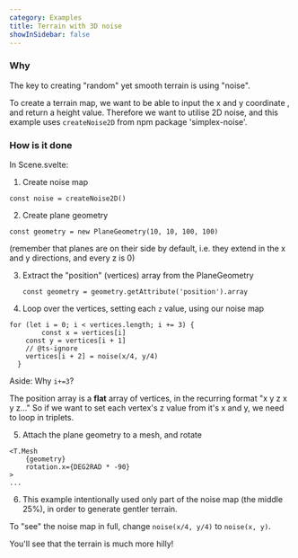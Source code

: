 ```yaml
---
category: Examples
title: Terrain with 3D noise
showInSidebar: false
---
```


### Why

The key to creating "random" yet smooth terrain is using "noise".

To create a terrain map, we want to be able to input the x and y coordinate , and return a height value.
Therefore we want to utilise 2D noise, and this example uses `createNoise2D` from npm package 'simplex-noise'.

<Example path="geometry/terrain" />

### How is it done

In Scene.svelte:

1. Create noise map

`const noise = createNoise2D()`

2. Create plane geometry

`const geometry = new PlaneGeometry(10, 10, 100, 100)`

(remember that planes are on their side by default, i.e. they extend in the x and y directions, and every z is 0)

3. Extract the "position" (vertices) array from the PlaneGeometry

   `const geometry = geometry.getAttribute('position').array`

4. Loop over the vertices, setting each `z` value, using our noise map

```
for (let i = 0; i < vertices.length; i += 3) {
		const x = vertices[i]
    const y = vertices[i + 1]
    // @ts-ignore
    vertices[i + 2] = noise(x/4, y/4)
  }
```

Aside: Why `i+=3`?

The position array is a **flat** array of vertices, in the recurring format "x y z x y z..."
So if we want to set each vertex's z value from it's x and y, we need to loop in triplets.

5. Attach the plane geometry to a mesh, and rotate

```
<T.Mesh
	{geometry}
	rotation.x={DEG2RAD * -90}
>
...
```

6. This example intentionally used only part of the noise map (the middle 25%), in order to generate gentler terrain.

To "see" the noise map in full, change `noise(x/4, y/4)` to `noise(x, y)`.

You'll see that the terrain is much more hilly!
